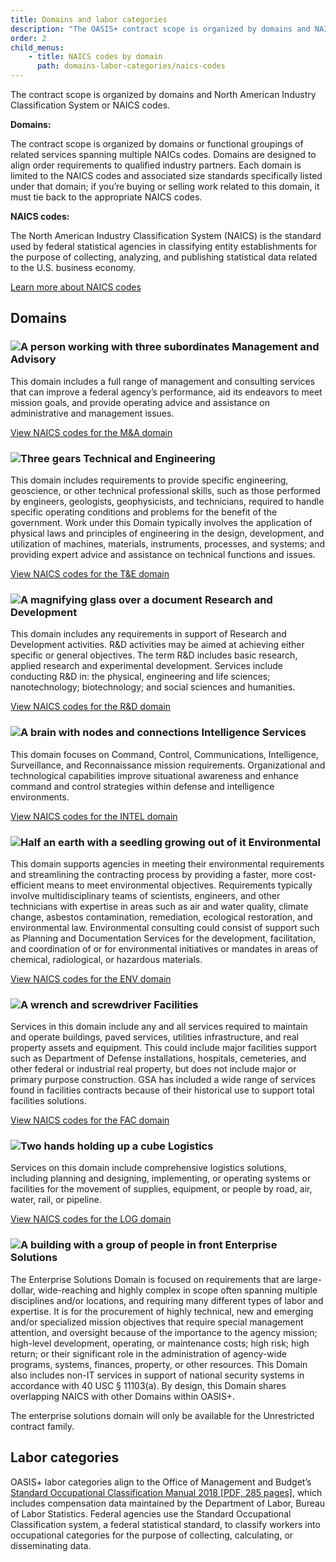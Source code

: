 ```yaml
---
title: Domains and labor categories
description: "The OASIS+ contract scope is organized by domains and NAICS codes. Learn what domains, NAICS codes and labor categories mean for your contract."
order: 2
child_menus:
    - title: NAICS codes by domain
      path: domains-labor-categories/naics-codes
---
```


The contract scope is organized by domains and North American Industry Classification System or NAICS codes.

**Domains:**

The contract scope is organized by domains or functional groupings of related services spanning multiple NAICs codes. Domains are designed to align order requirements to qualified industry partners. Each domain is limited to the NAICS codes and associated size standards specifically listed under that domain; if you’re buying or selling work related to this domain, it must tie back to the appropriate NAICS codes.

**NAICS codes:**

The North American Industry Classification System (NAICS) is the standard used by federal statistical agencies in classifying entity establishments for the purpose of collecting, analyzing, and publishing statistical data related to the U.S. business economy.

[Learn more about NAICS codes](https://www.naics.com/what-is-a-naics-code-why-do-i-need-one/)

## Domains

### ![A person working with three subordinates](src/assets/images/domain-icons/management.svg) Management and Advisory

This domain includes a full range of management and consulting services that can improve a federal agency’s performance, aid its endeavors to meet mission goals, and provide operating advice and assistance on administrative and management issues.

[View NAICS codes for the M&A domain](naics-codes/#management--advisory)

### ![Three gears](/images/domain-technical-engineering.png) Technical and Engineering

This domain includes requirements to provide specific engineering, geoscience, or other technical professional skills, such as those performed by engineers, geologists, geophysicists, and technicians, required to handle specific operating conditions and problems for the benefit of the government. Work under this Domain typically involves the application of physical laws and principles of engineering in the design, development, and utilization of machines, materials, instruments, processes, and systems; and providing expert advice and assistance on technical functions and issues.

[View NAICS codes for the T&E domain](naics-codes/#technical--engineering)

### ![A magnifying glass over a document](/images/domain-research-development.png) Research and Development

This domain includes any requirements in support of Research and Development activities. R&D activities may be aimed at achieving either specific or general objectives. The term R&D includes basic research, applied research and experimental development. Services include conducting R&D in: the physical, engineering and life sciences; nanotechnology; biotechnology; and social sciences and humanities.

[View NAICS codes for the R&D domain](naics-codes/#research--development)

### ![A brain with nodes and connections](/images/domain-intelligence-services.png) Intelligence Services

This domain focuses on Command, Control, Communications, Intelligence, Surveillance, and Reconnaissance mission requirements. Organizational and technological capabilities improve situational awareness and enhance command and control strategies within defense and intelligence environments.

[View NAICS codes for the INTEL domain](naics-codes/#intelligence-services)

### ![Half an earth with a seedling growing out of it](/images/domain-environmental.png) Environmental

This domain supports agencies in meeting their environmental requirements and streamlining the contracting process by providing a faster, more cost-efficient means to meet environmental objectives. Requirements typically involve multidisciplinary teams of scientists, engineers, and other technicians with expertise in areas such as air and water quality, climate change, asbestos contamination, remediation, ecological restoration, and environmental law. Environmental consulting could consist of support such as Planning and Documentation Services for the development, facilitation, and coordination of or for environmental initiatives or mandates in areas of chemical, radiological, or hazardous materials.

[View NAICS codes for the ENV domain](naics-codes/#environmental)

### ![A wrench and screwdriver](/images/domain-facilities.png) Facilities

Services in this domain include any and all services required to maintain and operate buildings, paved services, utilities infrastructure, and real property assets and equipment. This could include major facilities support such as Department of Defense installations, hospitals, cemeteries, and other federal or industrial real property, but does not include major or primary purpose construction. GSA has included a wide range of services found in facilities contracts because of their historical use to support total facilities solutions.

[View NAICS codes for the FAC domain](naics-codes/#facilities)

### ![Two hands holding up a cube](/images/domain-logistics.png) Logistics

Services on this domain include comprehensive logistics solutions, including planning and designing, implementing, or operating systems or facilities for the movement of supplies, equipment, or people by road, air, water, rail, or pipeline.

[View NAICS codes for the LOG domain](naics-codes/#logistics)

### ![A building with a group of people in front](/images/domain-enterprise-solutions.png) Enterprise Solutions

The Enterprise Solutions Domain is focused on requirements that are large-dollar, wide-reaching and highly complex in scope often spanning multiple disciplines and/or locations, and requiring many different types of labor and expertise. It is for the procurement of highly technical, new and emerging and/or specialized mission objectives that require special management attention, and oversight because of the importance to the agency mission; high-level development, operating, or maintenance costs; high risk; high return; or their significant role in the administration of agency-wide programs, systems, finances, property, or other resources. This Domain also includes non-IT services in support of national security systems in accordance with 40 USC § 11103(a). By design, this Domain shares overlapping NAICS with other Domains within OASIS+.

The enterprise solutions domain will only be available for the Unrestricted contract family.

## Labor categories

OASIS+ labor categories align to the Office of Management and Budget’s [Standard Occupational Classification Manual 2018 [PDF, 285 pages]](https://www.bls.gov/soc/2018/soc_2018_manual.pdf), which includes compensation data maintained by the Department of Labor, Bureau of Labor Statistics. Federal agencies use the Standard Occupational Classification system, a federal statistical standard, to classify workers into occupational categories for the purpose of collecting, calculating, or disseminating data.
